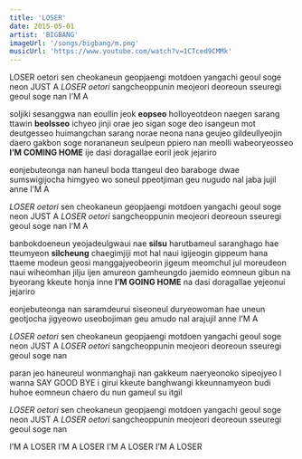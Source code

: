 ```yaml
---
title: 'LOSER'
date: 2015-05-01
artist: 'BIGBANG'
imageUrl: '/songs/bigbang/m.png'
musicUrl: 'https://www.youtube.com/watch?v=1CTced9CMMk'
---
```


LOSER oetori
sen cheokaneun geopjaengi
motdoen yangachi geoul soge neon
JUST A *LOSER oetori* sangcheoppunin meojeori
deoreoun sseuregi geoul soge nan I’M A

soljiki sesanggwa
nan eoullin jeok **eopseo**
holloyeotdeon naegen sarang ttawin **beolsseo**
ichyeo jinji orae jeo sigan soge
deo isangeun mot deutgesseo huimangchan sarang norae
neona nana geujeo gildeullyeojin daero
gakbon soge norananeun seulpeun ppiero
nan meolli wabeoryeosseo **I’M COMING HOME**
ije dasi doragallae eoril jeok jejariro

eonjebuteonga nan
haneul boda ttangeul deo baraboge dwae
sumswigijocha himgyeo wo soneul ppeotjiman
geu nugudo nal jaba jujil anne I’M A

*LOSER oetori*
sen cheokaneun geopjaengi
motdoen yangachi geoul soge neon
JUST A *LOSER oetori* sangcheoppunin meojeori
deoreoun sseuregi geoul soge nan I’M A

banbokdoeneun yeojadeulgwaui nae **silsu**
harutbameul saranghago hae tteumyeon **silcheung**
chaegimjiji mot hal naui igijeogin gippeum
hana ttaeme modeun geosi manggajyeobeorin jigeum
meomchul jul moreudeon naui wiheomhan jilju
ijen amureon gamheungdo jaemido eomneun gibun
na byeorang kkeute honja inne **I’M GOING HOME**
na dasi doragallae yejeonui jejariro

eonjebuteonga nan
saramdeurui siseoneul duryeowoman hae
uneun geotjocha jigyeowo useobojiman
geu amudo nal arajujil anne I’M A

*LOSER oetori*
sen cheokaneun geopjaengi
motdoen yangachi geoul soge neon
JUST A *LOSER oetori* sangcheoppunin meojeori
deoreoun sseuregi geoul soge nan

paran jeo haneureul wonmanghaji nan
gakkeum naeryeonoko sipeojyeo
I wanna SAY GOOD BYE
i girui kkeute banghwangi kkeunnamyeon
budi huhoe eomneun chaero
du nun gameul su itgil

*LOSER oetori*
sen cheokaneun geopjaengi
motdoen yangachi geoul soge neon
JUST A *LOSER oetori* sangcheoppunin meojeori
deoreoun sseuregi geoul soge nan

I’M A LOSER
I’M A LOSER
I’M A LOSER
I’M A LOSER


